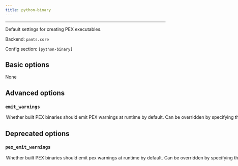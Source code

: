 ```yaml
---
title: python-binary
---
```



---

Default settings for creating PEX executables.

Backend: <span className="color--primary">`pants.core`</span>

Config section: <span className="color--primary">`[python-binary]`</span>

<span className={styles.options}>

## Basic options

None

## Advanced options

### `emit_warnings`

<Option
  cli_repr={`--[no-]python-binary-emit-warnings`}
  env_repr="PANTS_PYTHON_BINARY_EMIT_WARNINGS"
  default_repr={`True`}
>
  Whether built PEX binaries should emit PEX warnings at runtime by default. Can
  be overridden by specifying the `emit_warnings` parameter of individual
  `pex_binary` targets
</Option>

## Deprecated options

### `pex_emit_warnings`

<Option
  cli_repr={`--[no-]python-binary-pex-emit-warnings`}
  env_repr="PANTS_PYTHON_BINARY_PEX_EMIT_WARNINGS"
  default_repr={`True`}
  removal_version="2.1.0.dev0"
  removal_hint={"Use `emit_warnings` rather than `pex_emit_warnings`."}
>
  Whether built PEX binaries should emit pex warnings at runtime by default. Can
  be overridden by specifying the `emit_warnings` parameter of individual
  `pex_binary` targets
</Option>

</span>
